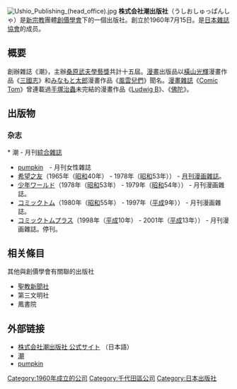 {{沒有來源|time=2016-02-19}}
[[Image:Ushio_Publishing_(head_office).jpg|thumb]]
'''株式会社潮出版社'''（うしおしゅっぱんしゃ）是[[新興宗教|新宗教]]團體[[創價學會|創價學會]]下的一個出版社。創立於1960年7月15日。是[[日本雜誌協會|日本雜誌協會]]的成员。

== 概要 ==
創辦雜誌《潮》，主辦[[桑原武夫學藝獎|桑原武夫學藝獎]]共計十五屆。[[漫畫|漫畫]]出版品以[[橫山光輝|橫山光輝]]漫畫作品《[[三國志_(漫畫)|三國志]]》和[[みなもと太郎|みなもと太郎]]漫畫作品《[[風雲兒們|風雲兒們]]》聞名。[[漫畫雜誌|漫畫雜誌]]《[[Comic_Tom|Comic Tom]]》曾連載過[[手塚治蟲|手塚治蟲]]未完結的漫畫作品《[[Ludwig_B|Ludwig B]]》、《[[佛陀_(漫畫)|佛陀]]》。

== 出版物 ==
=== 杂志 ===
<ul>* 潮 - 月刊[[綜合雜誌|綜合雜誌]]
* [[pumpkin|pumpkin]]　- 月刊女性雜誌
* [[希望之友|希望之友]]（1965年（[[昭和|昭和]]40年） - 1978年（[[昭和|昭和]]53年）） - [[月刊|月刊]][[漫画雜誌|漫画雜誌]]。
* [[少年ワールド|少年ワールド]]（1978年（[[昭和|昭和]]53年） - 1979年（[[昭和|昭和]]54年）） - 月刊漫画雜誌。
* [[コミックトム|コミックトム]]（1980年（[[昭和|昭和]]55年） - 1997年（[[平成|平成]]9年）） - 月刊漫画雜誌。
* [[コミックトムプラス|コミックトムプラス]]（1998年（[[平成|平成]]10年） - 2001年（[[平成|平成]]13年）） - 月刊漫画雜誌。停刊。
</ul>

== 相关條目 ==
其他與創價學會有關聯的出版社
* [[聖教新聞|聖教新聞社]]
* 第三文明社
* 鳳書院

== 外部链接 ==
* [http://www.usio.co.jp/ 株式会社潮出版社 公式サイト] （日本語）
* [https://web.archive.org/web/20160214051608/http://www.usio.co.jp/html/usio/ 潮]
* [https://web.archive.org/web/20160301140158/http://www.usio.co.jp/html/pumpkin/ pumpkin]
[[Category:1960年成立的公司|Category:1960年成立的公司]]
[[Category:千代田區公司|Category:千代田區公司]]
[[Category:日本出版社|Category:日本出版社]]
